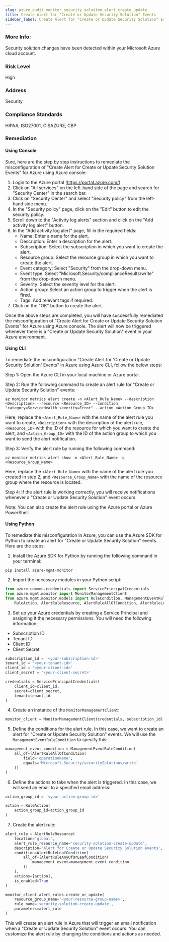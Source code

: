 ```yaml
---
slug: azure_audit_monitor_security_solution_alert_create_update
title: Create Alert for "Create or Update Security Solution" Events
sidebar_label: Create Alert for "Create or Update Security Solution" Events
---
```


### More Info:

Security solution changes have been detected within your Microsoft Azure cloud account.

### Risk Level

High

### Address

Security

### Compliance Standards

HIPAA, ISO27001, CISAZURE, CBP
### Remediation

#### Using Console

Sure, here are the step by step instructions to remediate the misconfiguration of "Create Alert for Create or Update Security Solution Events" for Azure using Azure console:

1. Login to the Azure portal (https://portal.azure.com/).
2. Click on "All services" on the left-hand side of the page and search for "Security Center" in the search bar.
3. Click on "Security Center" and select "Security policy" from the left-hand side menu.
4. In the "Security policy" page, click on the "Edit" button to edit the security policy.
5. Scroll down to the "Activity log alerts" section and click on the "Add activity log alert" button.
6. In the "Add activity log alert" page, fill in the required fields:
   - Name: Enter a name for the alert.
   - Description: Enter a description for the alert.
   - Subscription: Select the subscription in which you want to create the alert.
   - Resource group: Select the resource group in which you want to create the alert.
   - Event category: Select "Security" from the drop-down menu.
   - Event type: Select "Microsoft.Security/complianceResults/write" from the drop-down menu.
   - Severity: Select the severity level for the alert.
   - Action group: Select an action group to trigger when the alert is fired.
   - Tags: Add relevant tags if required.
7. Click on the "OK" button to create the alert.

Once the above steps are completed, you will have successfully remediated the misconfiguration of "Create Alert for Create or Update Security Solution Events" for Azure using Azure console. The alert will now be triggered whenever there is a "Create or Update Security Solution" event in your Azure environment.

#### Using CLI

To remediate the misconfiguration "Create Alert for 'Create or Update Security Solution' Events" in Azure using Azure CLI, follow the below steps:

Step 1: Open the Azure CLI in your local machine or Azure portal.

Step 2: Run the following command to create an alert rule for "Create or Update Security Solution" events:

```
az monitor metrics alert create -n <Alert_Rule_Name> --description <Description> --resource <Resource_ID> --condition "category=ServiceHealth severity=Error" --action <Action_Group_ID>
```

Here, replace the `<Alert_Rule_Name>` with the name of the alert rule you want to create, `<Description>` with the description of the alert rule, `<Resource_ID>` with the ID of the resource for which you want to create the alert, and `<Action_Group_ID>` with the ID of the action group to which you want to send the alert notification.

Step 3: Verify the alert rule by running the following command:

```
az monitor metrics alert show -n <Alert_Rule_Name> -g <Resource_Group_Name>
```

Here, replace the `<Alert_Rule_Name>` with the name of the alert rule you created in step 2, and `<Resource_Group_Name>` with the name of the resource group where the resource is located.

Step 4: If the alert rule is working correctly, you will receive notifications whenever a "Create or Update Security Solution" event occurs.

Note: You can also create the alert rule using the Azure portal or Azure PowerShell.

#### Using Python

To remediate this misconfiguration in Azure, you can use the Azure SDK for Python to create an alert for "Create or Update Security Solution" events. Here are the steps:

1. Install the Azure SDK for Python by running the following command in your terminal:

```
pip install azure-mgmt-monitor
```

2. Import the necessary modules in your Python script:

```python
from azure.common.credentials import ServicePrincipalCredentials
from azure.mgmt.monitor import MonitorManagementClient
from azure.mgmt.monitor.models import RuleCondition, ManagementEventRuleCondition, ManagementEventAggregationCondition, \
    RuleAction, AlertRuleResource, AlertRuleAllOfCondition, AlertRuleLeafCondition, AlertRuleAnyOfOrLeafCondition
```

3. Set up your Azure credentials by creating a Service Principal and assigning it the necessary permissions. You will need the following information:

- Subscription ID
- Tenant ID
- Client ID
- Client Secret

```python
subscription_id = '<your-subscription-id>'
tenant_id = '<your-tenant-id>'
client_id = '<your-client-id>'
client_secret = '<your-client-secret>'

credentials = ServicePrincipalCredentials(
    client_id=client_id,
    secret=client_secret,
    tenant=tenant_id
)
```

4. Create an instance of the `MonitorManagementClient`:

```python
monitor_client = MonitorManagementClient(credentials, subscription_id)
```

5. Define the conditions for the alert rule. In this case, we want to create an alert for "Create or Update Security Solution" events. We will use the `ManagementEventRuleCondition` to specify this:

```python
management_event_condition = ManagementEventRuleCondition(
    all_of=[AlertRuleAllOfCondition(
        field='operationName',
        equals='Microsoft.Security/securitySolutions/write'
    )]
)
```

6. Define the actions to take when the alert is triggered. In this case, we will send an email to a specified email address:

```python
action_group_id = '<your-action-group-id>'

action = RuleAction(
    action_group_id=action_group_id
)
```

7. Create the alert rule:

```python
alert_rule = AlertRuleResource(
    location='global',
    alert_rule_resource_name='security-solution-create-update',
    description='Alert for Create or Update Security Solution events',
    condition=AlertRuleLeafCondition(
        all_of=[AlertRuleAnyOfOrLeafCondition(
            management_event=management_event_condition
        )]
    ),
    actions=[action],
    is_enabled=True
)

monitor_client.alert_rules.create_or_update(
    resource_group_name='<your-resource-group-name>',
    rule_name='security-solution-create-update',
    parameters=alert_rule
)
```

This will create an alert rule in Azure that will trigger an email notification when a "Create or Update Security Solution" event occurs. You can customize the alert rule by changing the conditions and actions as needed.




